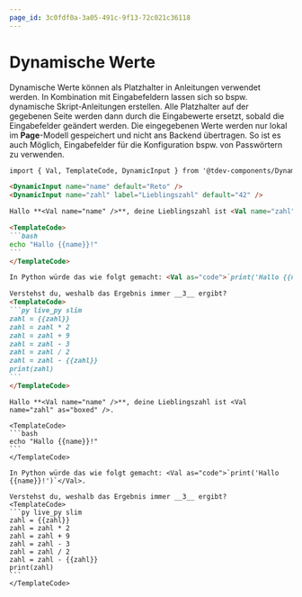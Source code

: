 ```yaml
---
page_id: 3c0fdf0a-3a05-491c-9f13-72c021c36118
---
```



# Dynamische Werte

Dynamische Werte können als Platzhalter in Anleitungen verwendet werden. In Kombination mit Eingabefeldern lassen sich so bspw. dynamische Skript-Anleitungen erstellen. Alle Platzhalter auf der gegebenen Seite werden dann durch die Eingabewerte ersetzt, sobald die Eingabefelder geändert werden. Die eingegebenen Werte werden nur lokal im __Page__-Modell gespeichert und nicht ans Backend übertragen. So ist es auch Möglich, Eingabefelder für die Konfiguration bspw. von Passwörtern zu verwenden.

````md
import { Val, TemplateCode, DynamicInput } from '@tdev-components/DynamicValues';

<DynamicInput name="name" default="Reto" />
<DynamicInput name="zahl" label="Lieblingszahl" default="42" />

Hallo **<Val name="name" />**, deine Lieblingszahl ist <Val name="zahl" as="boxed" />.

<TemplateCode>
```bash
echo "Hallo {{name}}!"
```
</TemplateCode>

In Python würde das wie folgt gemacht: <Val as="code">`print('Hallo {{name}}!')`</Val>.

Verstehst du, weshalb das Ergebnis immer __3__ ergibt?
<TemplateCode>
```py live_py slim
zahl = {{zahl}}
zahl = zahl * 2
zahl = zahl + 9
zahl = zahl - 3
zahl = zahl / 2
zahl = zahl - {{zahl}}
print(zahl)
```
</TemplateCode>
````

<BrowserWindow>
    <DynamicInput name="name" default="Reto" />
    <DynamicInput name="zahl" label="Lieblingszahl" default="42" />

    Hallo **<Val name="name" />**, deine Lieblingszahl ist <Val name="zahl" as="boxed" />.

    <TemplateCode>
    ```bash
    echo "Hallo {{name}}!"
    ```
    </TemplateCode>

    In Python würde das wie folgt gemacht: <Val as="code">`print('Hallo {{name}}!')`</Val>.

    Verstehst du, weshalb das Ergebnis immer __3__ ergibt?
    <TemplateCode>
    ```py live_py slim
    zahl = {{zahl}}
    zahl = zahl * 2
    zahl = zahl + 9
    zahl = zahl - 3
    zahl = zahl / 2
    zahl = zahl - {{zahl}}
    print(zahl)
    ```
    </TemplateCode>
</BrowserWindow>